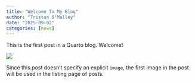 ```yaml
---
title: "Welcome To My Blog"
author: "Tristan O'Malley"
date: "2025-09-02"
categories: [news]
---
```


This is the first post in a Quarto blog. Welcome!

![](thumbnail.jpg)

Since this post doesn't specify an explicit `image`, the first image in the post will be used in the listing page of posts.

